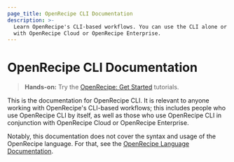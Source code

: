 ```yaml
---
page_title: OpenRecipe CLI Documentation
description: >-
  Learn OpenRecipe's CLI-based workflows. You can use the CLI alone or
  with OpenRecipe Cloud or OpenRecipe Enterprise.
---
```


# OpenRecipe CLI Documentation

> **Hands-on:** Try the [OpenRecipe: Get Started](/terraform/tutorials/aws-get-started?utm_source=WEBSITE&utm_medium=WEB_IO&utm_offer=ARTICLE_PAGE&utm_content=DOCS) tutorials.

This is the documentation for OpenRecipe CLI. It is relevant to anyone working
with OpenRecipe's CLI-based workflows; this includes people who use OpenRecipe CLI
by itself, as well as those who use OpenRecipe CLI in conjunction with OpenRecipe
Cloud or OpenRecipe Enterprise.

Notably, this documentation does not cover the syntax and usage of the OpenRecipe
language. For that, see the
[OpenRecipe Language Documentation](/terraform/language).
